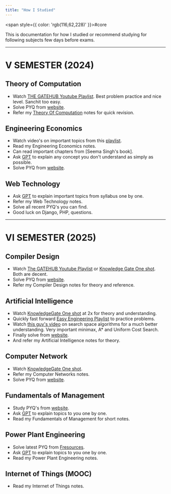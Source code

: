 ```yaml
---
title: "How I Studied"
---
```



<span style={{ color: 'rgb(116,62,228)' }}>#core</span> 

This is documentation for how I studied or recommend studying for following subjects few days before exams.

---
# V SEMESTER (2024)

## Theory of Computation

- Watch [THE GATEHUB Youtube Playlist](https://youtube.com/playlist?list=PL1QH9gyQXfgsUBfYUR0WirJASgif4pHVX&si=SbkUqfpNmylHacCg). Best problem practice and nice level. Sanchit too easy.
- Solve PYQ from [website](https://dtu-pyq.vercel.app/).
- Refer my [Theory Of Computation](/docs/theory-of-computation) notes for quick revision.

## Engineering Economics

- Watch video's on important topics from this [playlist](https://youtube.com/playlist?list=PLaAhQ2ofZZRC1OFxHoa8qGyFHDgk7PyUN&si=6_WGNXV0mzef4dEL).
- Read my <Link href="engineering-economics">Engineering Economics</Link> notes.
- Can read important chapters from [Seema Singh's book].
- Ask [GPT](https://chatgpt.com/) to explain any concept you don't understand as simply as possible.
- Solve PYQ from [website](https://dtu-pyq.vercel.app/).

## Web Technology

- Ask [GPT](https://chatgpt.com/) to explain important topics from syllabus one by one.
- Refer my <Link href="web-technology">Web Technology</Link> notes.
- Solve all recent PYQ's you can find.
- Good luck on Django, PHP, questions.

---
# VI SEMESTER (2025)

## Compiler Design

- Watch [The GATEHUB Youtube Playlist](https://youtube.com/playlist?list=PL1QH9gyQXfguPNDTsnG90W2kBDQpYLDQr&si=zSCC3U7Y9QY6McwW) or [Knowledge Gate One shot](https://youtu.be/OQCjakjCJu4?si=rjUyvIUfdyiNCIt5). Both are decent.
- Solve PYQ from [website](https://dtu-pyq.vercel.app/).
- Refer my <Link href="compiler-design">Compiler Design</Link> notes for theory and reference.

## Artificial Intelligence

- Watch [KnowledgeGate One shot](https://youtu.be/yiXAmkimZRQ?si=Sq7iSvpx_xVOXJFD) at 2x for theory and understanding.
- Quickly fast forward [Easy Engineering Playlist](https://www.youtube.com/playlist?list=PLV8vIYTIdSnYsdt0Dh9KkD9WFEi7nVgbe) to practice problems.
- Watch [this guy's video](https://youtu.be/zp3VMe0Jpf8?si=OLhuDeUnN915nR6U) on search space algorithms for a much better understanding. Very important minimax, A\* and Uniform Cost Search.
- Finally solve from [website](https://dtu-pyq.vercel.app/).
- And refer my <Link href="artificial-intelligence">Artificial Intelligence</Link> notes for theory.

## Computer Network

- Watch [KnowledgeGate One shot](https://youtu.be/q3Z3Qa1UNBA?si=VqRuDxRA-qbpZ5Yq).
- Refer my <Link href="computer-networks">Computer Networks</Link> notes.
- Solve PYQ from [website](https://dtu-pyq.vercel.app/).

## Fundamentals of Management

- Study PYQ's from [website](https://dtu-pyq.vercel.app/).
- Ask [GPT](https://chatgpt.com/) to explain topics to you one by one.
- Read my <Link href="fundamentals-of-management">Fundamentals of Management</Link> for short notes.

## Power Plant Engineering

- Solve latest PYQ from [Fresources](https://fresources.tech/subject?branchId=63066b8e9cbab109372b82a5&courseId=63066b8f9cbab109372b82ab).
- Ask [GPT](https://chatgpt.com/) to explain topics to you one by one.
- Read my <Link href="power-plant-engineering">Power Plant Engineering</Link> notes.

## Internet of Things (MOOC)

- Read my <Link href="internet-of-things">Internet of Things</Link> notes.
